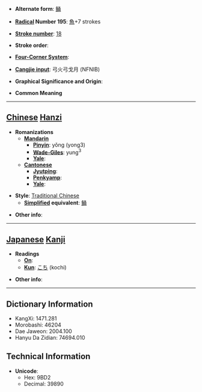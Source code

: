 * '''Alternate form''': [[鲬]]

* '''[[Wiktionary:Chinese radical index| Radical]] Number 195''': [[Wiktionary:Chinese radical index 魚|魚]]+7 strokes

* '''[[Wiktionary:Chinese total strokes index|Stroke number]]''': [[Wiktionary:Chinese total strokes index 18|18]]

* '''Stroke order''': 

* '''[[Wiktionary:Chinese four corner index|Four-Corner System]]''': 

* '''[[Wiktionary:Chinese Cangjie index|Cangjie input]]''': 弓火弓戈月 (NFNIB)

* '''Graphical Significance and Origin''': 

* '''Common Meaning'''

----

== [[Chinese]] [[Hanzi]] ==

* '''Romanizations'''
** '''[[Mandarin]]'''
*** '''[[Pinyin]]''': yǒng (yong3)
*** '''[[Wade-Giles]]''': yung<sup>3</sup>
*** '''[[Yale]]''': 
** '''[[Cantonese]]'''
*** '''[[Jyutping]]''':
*** '''[[Penkyamp]]''': 
*** '''[[Yale]]''': 

* '''Style''': [[Traditional Chinese]] 
** '''[[Simplified Chinese|Simplified]] equivalent''': [[鲬]]

* '''Other info''': 

----

== [[Japanese]] [[Kanji]] ==

* '''Readings'''
** '''[[On]]''': 
** '''[[Kun]]''': [[こち]] (kochi)

* '''Other info''':  

----

== Dictionary Information ==

* KangXi: 1471.281
* Morobashi: 46204
* Dae Jaweon: 2004.100
* Hanyu Da Zidian: 74694.010

== Technical Information ==

* '''Unicode''':
** Hex: 9BD2
** Decimal: 39890